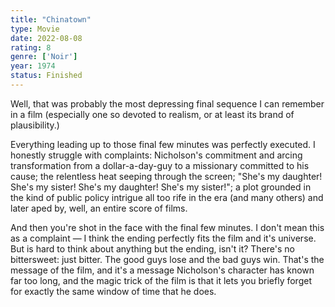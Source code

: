 ```yaml
---
title: "Chinatown"
type: Movie
date: 2022-08-08
rating: 8
genre: ['Noir']
year: 1974
status: Finished
---
```


Well, that was probably the most depressing final sequence I can remember in a film (especially one so devoted to realism, or at least its brand of plausibility.)

Everything leading up to those final few minutes was perfectly executed. I honestly struggle with complaints: Nicholson's commitment and arcing transformation from a dollar-a-day-guy to a missionary committed to his cause; the relentless heat seeping through the screen; "She's my daughter! She's my sister! She's my daughter! She's my sister!"; a plot grounded in the kind of public policy intrigue all too rife in the era (and many others) and later aped by, well, an entire score of films.

And then you're shot in the face with the final few minutes. I don't mean this as a complaint — I think the ending perfectly fits the film and it's universe. But is hard to think about anything but the ending, isn't it? There's no bittersweet: just bitter. The good guys lose and the bad guys win. That's the message of the film, and it's a message Nicholson's character has known far too long, and the magic trick of the film is that it lets you briefly forget for exactly the same window of time that he does.
